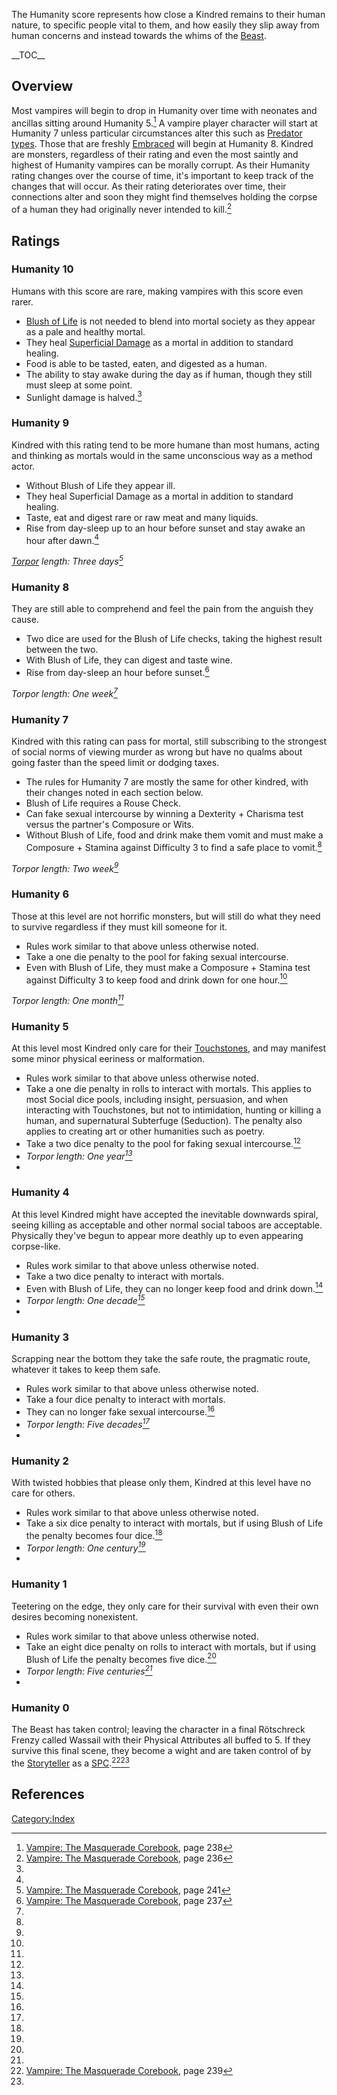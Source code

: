 The Humanity score represents how close a Kindred remains to their human nature, to specific people vital to them, and how easily they slip away from human concerns and instead towards the whims of the [[beast|Beast]].

__TOC__

==Overview==
Most vampires will begin to drop in Humanity over time with neonates and ancillas sitting around Humanity 5.<ref name=":2">[[Vampire: The Masquerade Corebook]], page 238</ref> A vampire player character will start at Humanity 7 unless particular circumstances alter this such as [[predator types|Predator types]]. Those that are freshly [[Embrace|Embraced]] will begin at Humanity 8. Kindred are monsters, regardless of their rating and even the most saintly and highest of Humanity vampires can be morally corrupt. As their Humanity rating changes over the course of time, it's important to keep track of the changes that will occur. As their rating deteriorates over time, their connections alter and soon they might find themselves holding the corpse of a human they had originally never intended to kill.<ref name=":0">[[Vampire: The Masquerade Corebook]], page 236</ref>

==Ratings==
===Humanity 10===
Humans with this score are rare, making vampires with this score even rarer.
* [[Blush of Life]] is not needed to blend into mortal society as they appear as a pale and healthy mortal.
* They heal [[Health#Superficial Damage|Superficial Damage]] as a mortal in addition to standard healing.
* Food is able to be tasted, eaten, and digested as a human.
* The ability to stay awake during the day as if human, though they still must sleep at some point.
* Sunlight damage is halved.<ref name=":0" />
===Humanity 9===
Kindred with this rating tend to be more humane than most humans, acting and thinking as mortals would in the same unconscious way as a method actor.
* Without Blush of Life they appear ill.
* They heal Superficial Damage as a mortal in addition to standard healing.
* Taste, eat and digest rare or raw meat and many liquids.
* Rise from day-sleep up to an hour before sunset and stay awake an hour after dawn.<ref name=":0" />
''[[Torpor]] length: Three days<ref name=":4">[[Vampire: The Masquerade Corebook]], page 241</ref>''

===Humanity 8===
They are still able to comprehend and feel the pain from the anguish they cause.
* Two dice are used for the Blush of Life checks, taking the highest result between the two.
* With Blush of Life, they can digest and taste wine.
* Rise from day-sleep an hour before sunset.<ref name=":1">[[Vampire: The Masquerade Corebook]], page 237</ref>
''Torpor length: One week<ref name=":4" />''

===Humanity 7===
Kindred with this rating can pass for mortal, still subscribing to the strongest of social norms of viewing murder as wrong but have no qualms about going faster than the speed limit or dodging taxes.
* The rules for Humanity 7 are mostly the same for other kindred, with their changes noted in each section below.
* Blush of Life requires a Rouse Check.
* Can fake sexual intercourse by winning a Dexterity + Charisma test versus the partner's Composure or Wits.
* Without Blush of Life, food and drink make them vomit and must make a Composure + Stamina against Difficulty 3 to find a safe place to vomit.<ref name=":1" />
''Torpor length: Two week<ref name=":4" />''

===Humanity 6===
Those at this level are not horrific monsters, but will still do what they need to survive regardless if they must kill someone for it.
* Rules work similar to that above unless otherwise noted.
* Take a one die penalty to the pool for faking sexual intercourse.
* Even with Blush of Life, they must make a Composure + Stamina test against Difficulty 3 to keep food and drink down for one hour.<ref name=":1" />
''Torpor length: One month<ref name=":4" />''

===Humanity 5===
At this level most Kindred only care for their [[Touchstone|Touchstones]], and may manifest some minor physical eeriness or malformation.
* Rules work similar to that above unless otherwise noted.
* Take a one die penalty in rolls to interact with mortals. This applies to most Social dice pools, including insight, persuasion, and when interacting with Touchstones, but not to intimidation, hunting or killing a human, and supernatural Subterfuge (Seduction). The penalty also applies to creating art or other humanities such as poetry.
* Take a two dice penalty to the pool for faking sexual intercourse.<ref name=":2" />
* ''Torpor length: One year<ref name=":4" />''
*

===Humanity 4===
At this level Kindred might have accepted the inevitable downwards spiral, seeing killing as acceptable and other normal social taboos are acceptable. Physically they've begun to appear more deathly up to even appearing corpse-like.
* Rules work similar to that above unless otherwise noted.
* Take a two dice penalty to interact with mortals.
* Even with Blush of Life, they can no longer keep food and drink down.<ref name=":2" />
* ''Torpor length: One decade<ref name=":4" />''
*
===Humanity 3===
Scrapping near the bottom they take the safe route, the pragmatic route, whatever it takes to keep them safe.
* Rules work similar to that above unless otherwise noted.
* Take a four dice penalty to interact with mortals.
* They can no longer fake sexual intercourse.<ref name=":2" />
* ''Torpor length: Five decades<ref name=":4" />''
*
===Humanity 2===
With twisted hobbies that please only them, Kindred at this level have no care for others.
* Rules work similar to that above unless otherwise noted.
* Take a six dice penalty to interact with mortals, but if using Blush of Life the penalty becomes four dice.<ref name=":2" />
* ''Torpor length: One century<ref name=":4" />''
*
===Humanity 1===
Teetering on the edge, they only care for their survival with even their own desires becoming nonexistent.
* Rules work similar to that above unless otherwise noted.
* Take an eight dice penalty on rolls to interact with mortals, but if using Blush of Life the penalty becomes five dice.<ref name=":2" />
* ''Torpor length: Five centuries<ref name=":4" />''
*
===Humanity 0===
The Beast has taken control; leaving the character in a final Rötschreck Frenzy called Wassail with their Physical Attributes all buffed to 5. If they survive this final scene, they become a wight and are taken control of by the [[Storyteller]] as a [[SPC]].<ref name=":3">[[Vampire: The Masquerade Corebook]], page 239</ref><ref name=":4" />
{{Template:GameConceptsNavbox}}
[[Category:Index]]

== References ==
